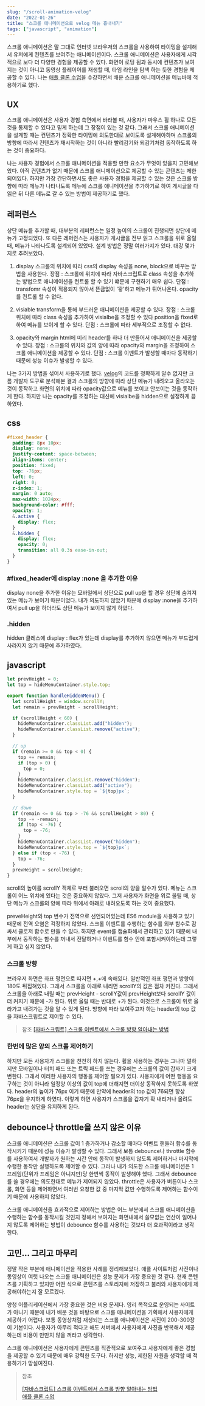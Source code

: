 ```yaml
---
slug: "/scroll-animation-velog"
date: "2022-01-26"
title: "스크롤 애니메이션으로 velog 메뉴 흉내내기"
tags: ["javascript", "animation"]
---
```


스크롤 애니메이션은 말 그대로 인터넷 브라우저의 스크롤을 사용하여 타이밍을 설계해서 유저에게 컨텐츠를 보여주는 애니메이션이다. 스크롤 애니메이션은 사용자에게 시각적으로 보다 더 다양한 경험을 제공할 수 있다. 화면이 로딩 됨과 동시에 컨텐츠가 보여지는 것이 아니고 동영상 플레이어를 재생할 때, 타임 라인을 탐색 하는 듯한 경험을 제공할 수 있다. 나는 [애플 클론 수업](https://www.inflearn.com/course/%EC%95%A0%ED%94%8C-%EC%9B%B9%EC%82%AC%EC%9D%B4%ED%8A%B8-%EC%9D%B8%ED%84%B0%EB%9E%99%EC%85%98-%ED%81%B4%EB%A1%A0/dashboard)을 수강하면서 배운 스크롤 애니메이션을 메뉴바에 적용하기로 했다.

## UX

스크롤 애니메이션은 사용자 경험 측면에서 바라볼 때, 사용자가 마우스 휠 하나로 모든 것을 통제할 수 있다고 믿게 하는데 그 장점이 있는 것 같다. 그래서 스크롤 애니메이션을 설계할 때는 컨텐츠가 정확한 타이밍에 의도한대로 보이도록 설계해야하며 스크롤의 방향에 따라서 컨텐츠가 재시작하는 것이 아니라 빨리감기와 되감기처럼 동작하도록 하는 것이 중요하다.

나는 사용자 경험에서 스크롤 애니메이션을 적용할 만한 요소가 무엇이 있을지 고민해보았다. 아직 컨텐츠가 없기 때문에 스크롤 애니메이션으로 제공할 수 있는 콘텐츠는 제한되어있다. 하지만 가장 간단하면서도 좋은 사용자 경험을 제공할 수 있는 것은 스크롤 방향에 따라 메뉴가 나타나도록 메뉴에 스크롤 애니메이션을 추가하기로 하여 게시글을 다 읽은 뒤 다른 메뉴로 갈 수 있는 방법이 제공하기로 했다.

## 레퍼런스

상단 메뉴를 추가할 때, 대부분의 레퍼런스는 일정 높이의 스크롤이 진행되면 상단에 메뉴가 고정되었다. 또 다른 레퍼런스는 사용자가 게시글을 전부 읽고 스크롤을 위로 올릴 때, 메뉴가 나타나도록 설계되어 있었다. 설계 방법은 정말 여러가지가 있다. 대강 몇가지로 추려보았다.

1. display
   스크롤의 위치에 따라 css의 display 속성을 none, block으로 바꾸는 방법을 사용한다.
   장점 : 스크롤에 위치에 따라 자바스크립트로 class 속성을 추가하는 방법으로 애니메이션을 컨트롤 할 수 있기 떄문에 구현하기 매우 쉽다.
   단점 : transfomr 속성이 적용되지 않아서 뜬금없이 '뙇'하고 메뉴가 튀어나온다. opacity를 컨트롤 할 수 없다.

2. visiable
   transform을 통해 부드러운 애니메이션을 제공할 수 있다.
   장점 : 스크롤 위치에 따라 class 속성을 추가하여 visialbe을 조정할 수 있다 position을 fixed로 하여 메뉴를 보이게 할 수 있다.
   단점 : 스크롤에 따라 세부적으로 조정할 수 없다.

3. opacity와 margin
   html에 미리 header를 하나 더 만들어서 애니메이션을 제공할 수 있다.
   장점 : 스크롤의 위치와 값의 양에 따라 opacity와 margin을 조정하여 스크롤 애니메이션을 제공할 수 있다.
   단점 : 스크롤 이벤트가 발생할 때마다 동작하기 때문에 성능 이슈가 발생할 수 있다.

나는 3가지 방법을 섞어서 사용하기로 했다. [velog](https://velog.io)의 코드를 정확하게 알수 없지만 크롬 개발자 도구로 분석해본 결과 스크롤의 방향에 따라 상단 메뉴가 내려오고 올라오는 것이 동작하고 화면의 위치에 따라 opacity값으로 메뉴를 보이고 안보이는 것을 동작하게 한다. 하지만 나는 opacity를 조정하는 대신에 visialbe을 hidden으로 설정하게 끔하였다.

## css

```scss
#fixed_header {
  padding: 8px 10px;
  display: none;
  justify-content: space-between;
  align-items: center;
  position: fixed;
  top: -76px;
  left: 0;
  right: 0;
  z-index: 1;
  margin: 0 auto;
  max-width: 1024px;
  background-color: #fff;
  opacity: 1;
  &.active {
    display: flex;
  }
  &.hidden {
    display: flex;
    opacity: 0;
    transition: all 0.3s ease-in-out;
  }
}
```

### #fixed_header에 display :none 을 추가한 이유

display none을 추가한 이유는 모바일에서 상단으로 pull up을 할 경우 상단에 숨겨져있는 메뉴가 보이기 때문이었다. 내가 의도하지 않았기 때문에 display :none을 추가하여서 pull up을 하더라도 상단 메뉴가 보이지 않게 하였다.

### .hidden

hidden 클레스에 display : flex가 있는데 display를 추가하지 않으면 메뉴가 부드럽게 사라지지 않기 때문에 추가하였다.

## javascript

```javascript
let prevHeight = 0;
let top = hideMenuContainer.style.top;

export function handleHiddenMenu() {
  let scrollHeight = window.scrollY;
  let remain = prevHeight - scrollHeight;

  if (scrollHeight < 60) {
    hideMenuContainer.classList.add("hidden");
    hideMenuContainer.classList.remove("active");
  }

  // up
  if (remain >= 0 && top < 0) {
    top += remain;
    if (top > 0) {
      top = 0;
    }
    hideMenuContainer.classList.remove("hidden");
    hideMenuContainer.classList.add("active");
    hideMenuContainer.style.top = `${top}px`;
  }

  // down
  if (remain <= 0 && top > -76 && scrollHeight > 80) {
    top -= -remain;
    if (top < -76) {
      top = -76;
    }
    hideMenuContainer.classList.remove("hidden");
    hideMenuContainer.style.top = `${top}px`;
  } else if (top < -76) {
    top = -76;
  }
  prevHeight = scrollHeight;
}
```

scroll의 높이를 scrollY 객체로 부터 불러오면 scroll의 양을 알수가 있다. 메뉴는 스크롤이 어느 위치에 있다는 것은 중요하지 않았다. 그저 사용자가 화면을 위로 올릴 때, 상단 메뉴가 스크롤의 양에 따라 위에서 아래로 내려오도록 하는 것이 중요했다.

preveHeight와 top 변수가 전역으로 선언되어있는데 ES6 module을 사용하고 있기 때문에 전역 오염은 걱정하지 않았다. 스크롤 이벤트를 수행하는 함수를 외부 함수로 감싸서 클로저 함수로 만들 수 있다. 하지만 event를 캡슐화해서 관리하고 있기 때문에 내부에서 동작하는 함수를 꺼내서 전달하거나 이벤트를 함수 안에 포함시켜야하는데 그렇게 하고 싶지 않았다.

### 스크롤 방향

브라우저 화면은 좌표 평면으로 따지면 +,+에 속해있다. 일반적인 좌표 평면과 방향이 180도 뒤집혀있다. 그래서 스크롤을 아래로 내리면 scrollY의 값은 점차 커진다. 그래서 스크롤을 아래로 내릴 때는 prevHeight - scrollY값이 prevHeight보다 scrollY 값이 더 커지기 때문에 -가 된다. 위로 올릴 때는 반대로 +가 된다. 이것으로 스크롤이 위로 올라가고 내려가는 것을 알 수 있게 된다. 방향에 따라 보여주고자 하는 header의 top 값을 자바스크립트로 제어할 수 있다.

> 참조
> [[자바스크립트] 스크롤 이벤트에서 스크롤 방향 알아내는 방법](https://webisfree.com/2019-12-16/[%EC%9E%90%EB%B0%94%EC%8A%A4%ED%81%AC%EB%A6%BD%ED%8A%B8]-%EC%8A%A4%ED%81%AC%EB%A1%A4-%EC%9D%B4%EB%B2%A4%ED%8A%B8%EC%97%90%EC%84%9C-%EC%8A%A4%ED%81%AC%EB%A1%A4-%EB%B0%A9%ED%96%A5-%EC%95%8C%EC%95%84%EB%82%B4%EB%8A%94-%EB%B0%A9%EB%B2%95)

### 한번에 많은 양의 스크롤 제어하기

하지만 모든 사용자가 스크롤을 천천히 하지 않는다. 휠을 사용하는 경우는 그나마 덜하지만 모바일이나 터치 패드 또는 트릭 패드를 쓰는 경우에는 스크롤의 값이 갑자기 크게 변한다. 그래서 이러한 사용자의 행동을 제어할 필요가 있다. 사용자에게 어떤 행동을 요구하는 것이 아니라 일정양 이상의 값이 top에 더해지면 더이상 동작하지 못하도록 하였다. header의 높이가 76px 이기 때문에 만약에 header의 top 값이 76되면 항상 76px을 유지하게 하였다. 이렇게 하면 사용자가 스크롤을 갑자기 확 내리거나 올려도 header는 상단을 유지하게 된다.

## debounce나 throttle을 쓰지 않은 이유

스크롤 애니메이션은 스크롤 값이 1 증가하거나 감소할 때마다 이벤트 핸들러 함수를 동작시키기 때문에 성능 이슈가 발생할 수 있다. 그래서 보통 debounce나 throttle 함수를 사용하여서 개발자가 원하는 시간 안에 동작이 발생하지 않도록 제어하거나 마지막에 수행한 동작만 실행하도록 제어할 수 있다. 그러나 내가 의도한 스크롤 애니메이션은 1 프레임(단위가 프레임은 아니지만)당 한번씩 동작이 발생해야 했다. 그래서 debounce를 쓸 경우에는 의도한대로 메뉴가 제어되지 않았다. throttle은 사용자가 버튼이나 스크롤, 화면 등을 제어하면서 여러번 요청한 값 중 마지막 값만 수행하도록 제어하는 함수이기 때문에 사용하지 않았다.

스크롤 애니메이션을 효과적으로 제어하는 방법은 어느 부분에서 스크롤 애니메이션을 수행하는 함수를 동작시킬 것인지 정해서 보여지는 화면내에서 쓸모없는 연산이 일어나지 않도록 제어하는 방법이 debounce 함수를 사용하는 것보다 더 효과적이라고 생각한다.

## 고민... 그리고 마무리

정말 작은 부분에 애니메이션을 적용한 사례를 정리해보았다. 애플 사이트처럼 사진이나 동영상이 여럿 나오는 스크롤 애니메이션은 성능 문제가 가장 중요한 것 같다. 현재 콘텐츠를 기획하고 있지만 어떤 식으로 콘텐츠를 스토리지에 저장하고 불러와 사용자에게 제공해야하는지 잘 모르겠다.

양청 어플리케이션에서 가장 중요한 것은 비용 문제다. 영리 목적으로 운영되는 사이트가 아니기 때문에 내가 배운 것을 바탕으로 스크롤 애니메이션을 기획해서 사용자에게 제공하기 어렵다. 보통 동영상처럼 재생되는 스크롤 애니메이션은 사진이 200-300장이 기본이다. 사용자가 아무리 적다고 해도 서버에서 사용자에게 사진을 반복해서 제공하는데 비용이 만만치 않을 꺼라고 생각한다.

스크롤 애니메이션은 사용자에게 콘텐츠를 직관적으로 보여주고 사용자에게 좋은 경험을 제공할 수 있기 때문에 매우 강력한 도구다. 하지만 성능, 제한된 자원을 생각할 때 적용하기가 망설여진다.

> 참조
>
> [[자바스크립트] 스크롤 이벤트에서 스크롤 방향 알아내는 방법](https://webisfree.com/2019-12-16/[%EC%9E%90%EB%B0%94%EC%8A%A4%ED%81%AC%EB%A6%BD%ED%8A%B8]-%EC%8A%A4%ED%81%AC%EB%A1%A4-%EC%9D%B4%EB%B2%A4%ED%8A%B8%EC%97%90%EC%84%9C-%EC%8A%A4%ED%81%AC%EB%A1%A4-%EB%B0%A9%ED%96%A5-%EC%95%8C%EC%95%84%EB%82%B4%EB%8A%94-%EB%B0%A9%EB%B2%95)  
> [애플 클론 수업](https://www.inflearn.com/course/%EC%95%A0%ED%94%8C-%EC%9B%B9%EC%82%AC%EC%9D%B4%ED%8A%B8-%EC%9D%B8%ED%84%B0%EB%9E%99%EC%85%98-%ED%81%B4%EB%A1%A0/dashboard)
